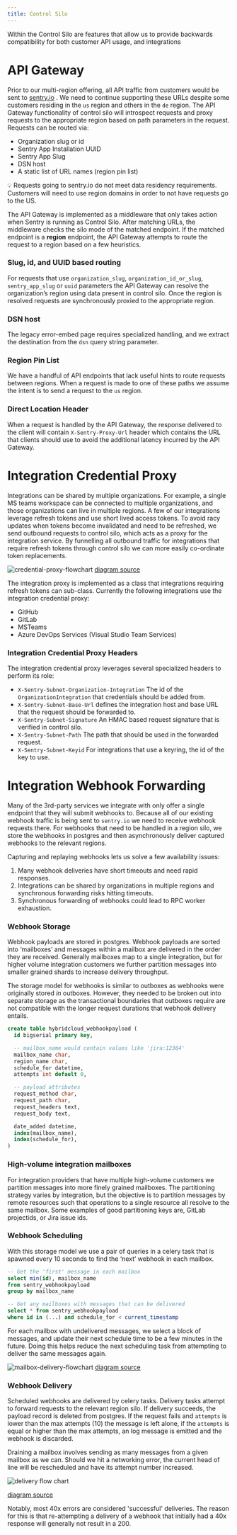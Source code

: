 ```yaml
---
title: Control Silo
---
```


Within the Control Silo are features that allow us to provide backwards compatibility for both customer API usage, and integrations

# API Gateway

Prior to our multi-region offering, all API traffic from customers would be sent to [sentry.io](http://sentry.io) . We need to continue supporting these URLs despite some customers residing in the `us` region and others in the `de` region. The API Gateway functionality of control silo will introspect requests and proxy requests to the appropriate region based on path parameters in the request. Requests can be routed via:

- Organization slug or id
- Sentry App Installation UUID
- Sentry App Slug
- DSN host
- A static list of URL names (region pin list)

<Alert level="info">
💡 Requests going to sentry.io do not meet data residency requirements. Customers will need to use region domains in order to not have requests go to the US.
</Alert>

The API Gateway is implemented as a middleware that only takes action when Sentry is running as Control Silo. After matching URLs, the middleware checks the silo mode of the matched endpoint. If the matched endpoint is a **region** endpoint, the API Gateway attempts to route the request to a region based on a few heuristics.

### Slug, id, and UUID based routing

For requests that use `organization_slug`, `organization_id_or_slug`, `sentry_app_slug` or `uuid` parameters the API Gateway can resolve the organization’s region using data present in control silo. Once the region is resolved requests are synchronously proxied to the appropriate region.

### DSN host

The legacy error-embed page requires specialized handling, and we extract the
destination from the `dsn` query string parameter.

### Region Pin List

We have a handful of API endpoints that lack useful hints to route requests between regions. When a request is made to one of these paths we assume the intent is to send a request to the `us` region.

### Direct Location Header

When a request is handled by the API Gateway, the response delivered to the client will contain `X-Sentry-Proxy-Url` header which contains the URL that clients should use to avoid the additional latency incurred by the API Gateway.

# Integration Credential Proxy

Integrations can be shared by multiple organizations. For example, a single MS teams workspace can be connected to multiple organizations, and those organizations can live in multiple regions. A few of our integrations leverage refresh tokens and use short lived access tokens. To avoid racy updates when tokens become invalidated and need to be refreshed, we send outbound requests to control silo, which acts as a proxy for the integration service. By funnelling all outbound traffic for integrations that require refresh tokens through control silo we can more easily co-ordinate token replacements.

![credential-proxy-flowchart](https://mermaid.ink/svg/pako:eNqdk01uwjAQha8y9RoukAWbdsumdOnNKH4Bq_GY2hNBhbh7DUnURJFA7c4ave_Nry-mjg6mMhlfHaTGm-d94mDFCtcaE71j76PsfBvHyGsUTbGdhrb5AxzyjfrV03qzmeAVZYgjn3MH4hZJF-KJMy3lpJFC1j7RVLpE28gFFUXpRUsGClB2rPwMZDfn6gQHUc9tvqVPtyllXboMAxirlqi-8XXvMUB08nqYGloZqfWyEI2fEML56Avw8ihhQpOQDz3x0LPIjlEyng2hO5ZRgXLZLNzo-5eO750KTv-vaX46M51ZmYAU2LtythcrRNboAQHWVOXp0HDXqjVWrkXKncbdt9Sm0tRhZfrehis3VVP2UKJwvjS77b_C_UdcfwDQFR3U)
[diagram source](https://mermaid.live/edit#pako:eNqdk01uwjAQha8y9RoukAWbdsumdOnNKH4Bq_GY2hNBhbh7DUnURJFA7c4ave_Nry-mjg6mMhlfHaTGm-d94mDFCtcaE71j76PsfBvHyGsUTbGdhrb5AxzyjfrV03qzmeAVZYgjn3MH4hZJF-KJMy3lpJFC1j7RVLpE28gFFUXpRUsGClB2rPwMZDfn6gQHUc9tvqVPtyllXboMAxirlqi-8XXvMUB08nqYGloZqfWyEI2fEML56Avw8ihhQpOQDz3x0LPIjlEyng2hO5ZRgXLZLNzo-5eO750KTv-vaX46M51ZmYAU2LtythcrRNboAQHWVOXp0HDXqjVWrkXKncbdt9Sm0tRhZfrehis3VVP2UKJwvjS77b_C_UdcfwDQFR3U)

The integration proxy is implemented as a class that integrations requiring refresh tokens can sub-class. Currently the following integrations use the integration credential proxy:

- GitHub
- GitLab
- MSTeams
- Azure DevOps Services (Visual Studio Team Services)

### Integration Credential Proxy Headers

The integration credential proxy leverages several specialized headers to perform its role:

- `X-Sentry-Subnet-Organization-Integration` The id of the `OrganizationIntegration` that credentials should be added from.
- `X-Sentry-Subnet-Base-Url` defines the integration host and base URL that the request should be forwarded to.
- `X-Sentry-Subnet-Signature` An HMAC based request signature that is verified in control silo.
- `X-Sentry-Subnet-Path` The path that should be used in the forwarded request.
- `X-Sentry-Subnet-Keyid` For integrations that use a keyring, the id of the key to use.

# Integration Webhook Forwarding

Many of the 3rd-party services we integrate with only offer a single endpoint that they will submit webhooks to. Because all of our existing webhook traffic is being sent to `sentry.io` we need to receive webhook requests there. For webhooks that need to be handled in a region silo, we store the webhooks in postgres and then asynchronously deliver captured webhooks to the relevant regions.

Capturing and replaying webhooks lets us solve a few availability issues:

1. Many webhook deliveries have short timeouts and need rapid responses.
2. Integrations can be shared by organizations in multiple regions and synchronous forwarding risks hitting timeouts.
3. Synchronous forwarding of webhooks could lead to RPC worker exhaustion.

### Webhook Storage

Webhook payloads are stored in postgres. Webhook payloads are sorted into ‘mailboxes’ and messages within a mailbox are delivered in the order they are received. Generally mailboxes map to a single integration, but for higher volume integration customers we further partition messages into smaller grained shards to increase delivery throughput.

The storage model for webhooks is similar to outboxes as webhooks were originally stored *in* outboxes. However, they needed to be broken out into separate storage as the transactional boundaries that outboxes require are not compatible with the longer request durations that webhook delivery entails.

```sql
create table hybridcloud_webhookpayload (
  id bigserial primary key,

  -- mailbox_name would contain values like 'jira:12364'
  mailbox_name char,
  region_name char,
  schedule_for datetime,
  attempts int default 0,

  -- payload attributes
  request_method char,
  request_path char,
  request_headers text,
  request_body text,

  date_added datetime,
  index(mailbox_name),
  index(schedule_for),
)
```

### High-volume integration mailboxes

For integration providers that have multiple high-volume customers we partition messages into more finely grained mailboxes. The partitioning strategy varies by integration, but the objective is to partition messages by remote resources such that operations to a single resource all resolve to the same mailbox. Some examples of good partitioning keys are, GitLab projectids, or Jira issue ids.

### Webhook Scheduling

With this storage model we use a pair of queries in a celery task that is spawned every 10 seconds to find the ‘next’ webhook in each mailbox.

```sql
-- Get the 'first' message in each mailbox
select min(id), mailbox_name
from sentry_webhookpayload
group by mailbox_name

-- Get any mailboxes with messages that can be delivered
select * from sentry_webhookpayload
where id in (...) and schedule_for < current_timestamp
```

For each mailbox with undelivered messages, we select a block of messages, and update their next schedule time to be a few minutes in the future. Doing this helps reduce the next scheduling task from attempting to deliver the same messages again.

![mailbox-delivery-flowchart](https://mermaid.ink/svg/pako:eNqNUTtyAzEIvQpD7VxgCzdJm2pbNXjF2owl2EjIn_H47lFiJ5OkcTrgfWB4F5wsMg5Y-a2xTvwitC2UgwZdqLhMspA6PJt6sQSjJPvAfvbwtF7_IsAAs2iETJI2duIKR_EdZK6Vtlz_o07OBaz5X4-5eSsMkZMcuJwfW7UlkjMon_xbBS6ZYbYCvrtDm2TT_rHbuNBRwanuwQ1iIVGgrxuD4gozl97G_tFLUICAfUXmgEMvI8_UkgcMeu1Uam7jWSccvDRe4e3UewA4zJRqn3IUt_J6S-kzrOs7BGObcw)
[diagram source](https://mermaid.live/edit#pako:eNqNUTtyAzEIvQpD7VxgCzdJm2pbNXjF2owl2EjIn_H47lFiJ5OkcTrgfWB4F5wsMg5Y-a2xTvwitC2UgwZdqLhMspA6PJt6sQSjJPvAfvbwtF7_IsAAs2iETJI2duIKR_EdZK6Vtlz_o07OBaz5X4-5eSsMkZMcuJwfW7UlkjMon_xbBS6ZYbYCvrtDm2TT_rHbuNBRwanuwQ1iIVGgrxuD4gozl97G_tFLUICAfUXmgEMvI8_UkgcMeu1Uam7jWSccvDRe4e3UewA4zJRqn3IUt_J6S-kzrOs7BGObcw)

### Webhook Delivery

Scheduled webhooks are delivered by celery tasks. Delivery tasks attempt to forward requests to the relevant region silo. If delivery succeeds, the payload record is deleted from postgres. If the request fails and  `attempts` is lower than the max attempts (10) the message is left alone, if the `attempts` is equal or higher than the max attempts, an log message is emitted and the webhook is discarded.

Draining a mailbox involves sending as many messages from a given mailbox as we can. Should we hit a networking error, the current head of line will be rescheduled and have its attempt number increased.

![delivery flow chart](https://mermaid.ink/svg/pako:eNqNUrFuAjEM_RUrM1SoapcbWIq6dYE1i0l8XETOviYOokL8e8NBK5CQYIkS-eW9Z_sdjBNPpjGZvguxo0XATcLe8oBJgwsDssKHsCaJsApRbitL2gThS8HyNRCm8_nNT2jgk9R10BF6WEdxW5AWegxxLXvLUWSAVhJhxfSUM27IMsAj0tBCJ7KFkAHXsqPKuAdUpX7QDJ4iKb3cJbpyX3kWFMOO0khWm1GMCrk4V52cnnADn94x8jqbTd9m-zP4keuzr38xipmAUpL0nNb7SQfgiemwS9RT3dVlJIDsIVF2HfkSaRRnb3k8LJuJ6SnVpfiaisNJwxrtKoM1Tb16arFEtcbysUKxqKx-2JlGU6GJKYNH_QuRaVqsbU0M-aCSvs5JGwN3_AUkRNw7)

[diagram source](https://mermaid.live/edit#pako:eNqNUrFuAjEM_RUrM1SoapcbWIq6dYE1i0l8XETOviYOokL8e8NBK5CQYIkS-eW9Z_sdjBNPpjGZvguxo0XATcLe8oBJgwsDssKHsCaJsApRbitL2gThS8HyNRCm8_nNT2jgk9R10BF6WEdxW5AWegxxLXvLUWSAVhJhxfSUM27IMsAj0tBCJ7KFkAHXsqPKuAdUpX7QDJ4iKb3cJbpyX3kWFMOO0khWm1GMCrk4V52cnnADn94x8jqbTd9m-zP4keuzr38xipmAUpL0nNb7SQfgiemwS9RT3dVlJIDsIVF2HfkSaRRnb3k8LJuJ6SnVpfiaisNJwxrtKoM1Tb16arFEtcbysUKxqKx-2JlGU6GJKYNH_QuRaVqsbU0M-aCSvs5JGwN3_AUkRNw7)

Notably, most 40x errors are considered 'successful' deliveries. The reason for this is that re-attempting a delivery of a webhook that initially had a 40x response will generally not result in a 200.
